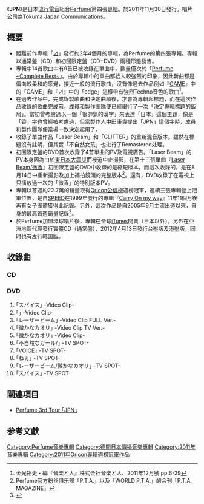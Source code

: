 {{Infobox Album
| Name           = JPN
| Type           = 專輯
| Artist         = [[Perfume_(日本音樂團體)|Perfume]]
| Cover          = Perfume_jpn.jpg
| Released       = 2011年11月30日
| Recorded       = 
| Genre          = [[流行電音|流行電音]]
| Length         = 55分10秒
| Label          = [[Tokuma_Japan_Communications|Tokuma Japan Communications]]（日本）<br />[[環球音樂|環球音樂]]（全球）
| Producer       = [[中田康貴|中田康貴]]
| Certification  = *白金唱片 ([[日本唱片協會|日本唱片協會]])
| Last album     = [[⊿_(Perfume專輯)|⊿]]<br />（2009年）
| This album     = '''JPN'''<br />（2011年）
| Next album     = [[Perfume_Global_Compilation_"LOVE_THE_WORLD"|Perfume Global Compilation "LOVE THE WORLD"]]<br />（2012年）
{{Extra album cover 2
  | Upper caption = CD+DVD封面
  | Type=studio
  | Cover =  Perfume_jpn_limited.jpg
  }}
{{Singles
  | Name           = JPN
  | Type           = studio
  | single 1       = [[不自然女孩/自然愛|不自然女孩/自然愛]]
  | single 1 date  = 2010年4月14日
  | single 2       = [[VOICE_(Perfume單曲)|VOICE]]
  | single 2 date  = 2010年8月11日 
  | single 3       = [[欸_(Perfume單曲)|欸]] 
  | single 3 date  = 2010年11月10日
  | single 4       = [[Laser_Beam/微香|Laser Beam/微香]]
  | single 4 date  = 2011年5月18日 
  | single 5       = [[SPICE_(Perfume單曲)|SPICE]] 
  | single 5 date  = 2011年11月2日
  }} 
}}
《'''JPN'''》是日本[[流行電音|流行電音]]組合[[Perfume_(日本音樂團體)|Perfume]]第四張[[專輯|專輯]]。於2011年11月30日發行。唱片公司為[[Tokuma_Japan_Communications|Tokuma Japan Communications]]。

== 概要 ==
* 距離前作專輯「[[⊿_(Perfume專輯)|⊿]]」發行約2年4個月的專輯，為Perfume的第四張專輯。專輯以通常盤（CD）和初回限定盤（CD+DVD）兩種形態發售。
* 專輯中14首歌曲中有9首已被收錄在單曲中，數量僅次於「[[Perfume～Complete_Best～|Perfume ~Complete Best~]]」。由於專輯中的單曲都給人較強烈的印象，因此新曲都是偏向較柔和的感覺，接近一般的流行歌曲，沒有像過去作品例如『[[GAME_(Perfume專輯)|GAME]]』中的「GAME」和『[[⊿_(Perfume專輯)|⊿]]』中的「edge」這樣帶有強烈[[流行電音|Techno]]音色的歌曲<ref>金光裕史・編『音楽と人』株式会社音楽と人、2011年12月號 pp.6-29</ref>。
* 在過去作品中，完成錄製歌曲和決定曲順後，才會為專輯起標題，而在這次作品收錄的歌曲完成前，成員和製作團隊便已經舉行了一次「決定專輯標題的飯局」。當初曾考慮過以一個「很帥氣的漢字」來表達「日本」這個主題，像是「香」字也曾經被考慮過，但當製作人[[中田康貴|中田康貴]]提出「JPN」這個字時，成員和製作團隊便當場一致決定起用了。
* 收錄了單曲作品「Laser Beam」和「GLITTER」的重新混音版本。雖然在標題沒有註明，但其實「不自然女孩」也进行了Remastered处理。
* 初回限定盤的DVD首次收錄了4首單曲的PV及電視廣告。「Laser Beam」的PV本身因為由於[[東日本大震災|東日本大震災]]而被迫中止撮影，在第十三張單曲『[[Laser_Beam/微香|Laser Beam/微香]]』初回限定盤的DVD中收錄的是縮短版本，而這次收錄的，是在8月14日中重新撮影及加上補拍鏡頭的完整版本<ref>Perfume官方粉丝俱乐部「P.T.A.」以及「WORLD P.T.A.」的会刊「P.T.A. MAGAZINE」</ref>。還有，DVD收錄了在電視上只播放過一次的「微香」的特別版本PV。
* 專輯以首週約22.7萬的銷量取得[[Oricon公信榜|Oricon公信榜]]週榜冠軍，連續三張專輯登上冠軍位置，是自[[SPEED_(日本音樂團體)|SPEED]]在1999年發行的專輯『[[Carry_On_my_way|Carry On my way]]』11年11個月後再有女子團體獲得此記錄。另外，這次作品是自2005年9月主流出道以來，自身的最高首週銷量記錄<ref>{{Cite web |url=http://www.oricon.co.jp/news/rankmusic/2004418/full/ |title=【オリコン】Perfume、3作連続アルバム首位　女性グループではSPEED以来12年ぶり  |accessdate=2011-12-08 |archive-date=2013-10-14 |archive-url=https://web.archive.org/web/20131014081545/http://www.oricon.co.jp/news/rankmusic/2004418/full/ |dead-url=no }}</ref>。
* 於Perfume加盟環球唱片後，專輯在全球[[iTunes|iTunes]]開賣（日本以外），另外在亞洲地區代理發行實體CD（通常盤），2012年4月13日發行台壓版及港壓版，同时也有发行韩国版。

== 收錄曲 ==
=== CD ===
{{tracklist
| collapsed       = 
| headline        = 
| extra_column    = 
| total_length    = 55:10

| all_writing     = [[中田康貴|中田康貴]]（包括編曲）
| all_lyrics      = 
| all_music       = 

| writing_credits = 
| lyrics_credits  = 
| music_credits   = 

| title1          = The Opening
| note1           = 
| writer1         = 
| lyrics1         = 
| music1          = 
| extra1          = 
| length1         = 1:12

| title2          = [[Laser_Beam/微香|Laser Beam]] (Album-mix)
| note2           = レーザービーム (Album-mix)
| writer2         = 
| lyrics2         = 
| music2          = 
| extra2          = 
| length2         = 3:10

| title3          = [[SPICE_(Perfume單曲)|GLITTER]] (Album-mix)
| note3           = 
| writer3         = 
| lyrics3         = 
| music3          = 
| extra3          = 
| length3         = 5:41

| title4          = [[不自然女孩/自然愛|自然愛]]
| note4           = {{lang|ja|ナチュラルに恋して}}
| writer4         = 
| lyrics4         = 
| music4          = 
| extra4          = 
| length4         = 3:06

| title5          = MY COLOR
| note5           =
| writer5         = 
| lyrics5         = 
| music5          = 
| extra5          = 
| length5         = 5:04

| title6          = 時針
| note6           = 時の針
| writer6         = 
| lyrics6         = 
| music6          = 
| extra6          = 
| length6         = 2:30

| title7          = [[欸_(Perfume單曲)|欸]]
| note7           = ねぇ
| writer7         = 
| lyrics7         = 
| music7          = 
| extra7          = 
| length7         = 4:27

| title8          = [[Laser_Beam/微香|微香]]
| note8           = 微かなカオリ
| writer8         = 
| lyrics8         = 
| music8          = 
| extra8          = 
| length8         = 4:49

| title9          = [[VOICE_(Perfume單曲)|575]]
| note9           = 
| writer9         = 
| lyrics9         = 
| music9          = 
| extra9          = 
| length9         = 4:24

| title10          = [[VOICE_(Perfume單曲)|VOICE]]
| note10           = 
| writer10         = 
| lyrics10         = 
| music10          = 
| extra10          = 
| length10         = 4:12

| title11          = 心靈運動
| note11           = 心のスポーツ
| writer11         = 
| lyrics11         = 
| music11          = 
| extra11          = 
| length11         = 4:08

| title12          = Have a Stroll
| note12           = 
| writer12         = 
| lyrics12         = 
| music12          = 
| extra12          = 
| length12         = 4:36

| title13          = [[不自然女孩/自然愛|不自然女孩]]
| note13           = 不自然なガール

| writer13         = 
| lyrics13         = 
| music13          = 
| extra13          = 
| length13         = 3:59

| title14          = [[SPICE_(Perfume單曲)|SPICE]]
| note14           = スパイス
| writer14         = 
| lyrics14         = 
| music14          = 
| extra14          = 
| length14         = 3:52
}}

=== DVD ===
#｢スパイス｣ -Video Clip-
#｢{{lang|ja|ナチュラルに恋して}}｣ -Video Clip-
#｢レーザービーム｣ -Video Clip FULL Ver.-
#｢微かなカオリ｣ -Video Clip TV Ver.-
#｢微かなカオリ｣ -Video Clip-
#｢不自然なガール/{{lang|ja|ナチュラルに恋して}}｣ -TV SPOT-
#｢VOICE｣ -TV SPOT-
#｢ねぇ｣ -TV SPOT-
#｢レーザービーム/微かなカオリ｣ -TV SPOT-
#｢スパイス｣ -TV SPOT-

== 關連項目 ==
*[[Perfume_3rd_Tour_｢JPN｣|Perfume 3rd Tour ｢JPN｣]]

== 参考文獻 ==
{{Reflist}}

{{Perfume}}
{{Oricon專輯週榜冠軍 (2011年)|2011年12月12日}}

[[Category:Perfume音樂專輯|Category:Perfume音樂專輯]]
[[Category:德間日本傳播音樂專輯|Category:德間日本傳播音樂專輯]]
[[Category:2011年音樂專輯|Category:2011年音樂專輯]]
[[Category:2011年Oricon專輯週榜冠軍作品|Category:2011年Oricon專輯週榜冠軍作品]]